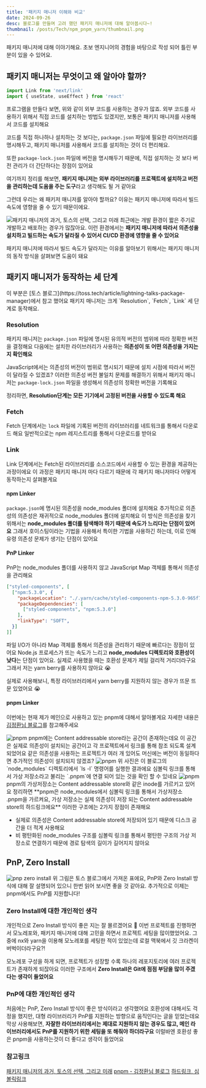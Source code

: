 ```yaml
---
title: '패키지 매니저 이해와 비교'
date: 2024-09-26
desc: 블로그를 만들며 고려 했던 패키지 매니저에 대해 알아봅시다~!
thumbnail: /posts/Tech/npm_pnpm_yarn/thumbnail.png
---
```


<Callout type="info">
  패키지 매니저에 대해 이야기해요.
  초보 엔지니어의 경험을 바탕으로 작성 되어 틀린 부분이 있을 수 있어요.
</Callout>

## 패키지 매니저는 무엇이고 왜 알아야 할까?

```js
import Link from 'next/link'
import { useState, useEffect } from 'react'
```

프로그램을 만들다 보면, 위와 같이 외부 코드를 사용하는 경우가 많죠.
외부 코드를 사용하기 위해서 직접 코드를 설치하는 방법도 있겠지만, 보통은 패키지 매니저를 사용해서 코드를 설치해요

코드를 직접 하나하나 설치하는 것 보다는, `package.json` 파일에 필요한 라이브러리를 명시해두고, 패키지 매니저를 사용해서 코드를 설치하는 것이 더 편리해요.

또한 `package-lock.json` 파일에 버전을 명시해두기 때문에, 직접 설치하는 것 보다 버전 관리가 더 간단하다는 장점이 있어요

여기까지 정리를 해보면, **패키지 매니저는 외부 라이브러리를 프로젝트에 설치하고 버전을 관리하는데 도움을 주는 도구**라고 생각해도 될 거 같아요

그런데 우리는 왜 패키저 매니저를 알아야 할까요?
이유는 패키지 매니저에 따라서 빌드 속도에 영향을 줄 수 있기 때문이에요.

<img
  src="https://i.ytimg.com/vi/rc5a7c5uVlg/sddefault.jpg"
  alt="패키지 매니저의 과거, 토스의 선택, 그리고 미래"
/>
최근에는 개발 환경이 짧은 주기로 개발하고 배포하는 경우가 많잖아요. 
이런 환경에서는 **패키지 매니저에 따라서 의존성을 설치하고 빌드하는 속도가 달라질 수 있어서 CI/CD 환경에 영향을 줄 수 있어요**

패키지 매니저에 따라서 빌드 속도가 달라지는 이유를 알아보기 위해서는 패키지 매니저의 동작 방식을 살펴보면 도움이 돼요

## 패키지 매니저가 동작하는 세 단계
<Callout type="info">
  이 부분은 [토스 블로그](https://toss.tech/article/lightning-talks-package-manager)에서 참고 했어요
</Callout>
패키지 매니저는 크게 `Resolution`, `Fetch`, `Link` 세 단계로 동작해요.

### Resolution
패키지 매니저는 `package.json` 파일에 명시된 유의적 버전의 범위에 따라 정확한 버전을 결정해요
다음에는 설치한 라이브러리가 사용하는 **의존성이 또 어떤 의존성을 가지는지 확인해요**

JavaScript에서는 의존성의 버전이 범위로 명시되기 때문에 설치 시점에 따라서 버전이 달라질 수 있겠죠?
이러한 의존성 버전 불일치 문제를 해결하기 위해서 패키지 매니저는 `package-lock.json` 파일을 생성해서 의존성의 정확한 버전을 기록해요

정리하면, **Resolution단계는 모든 기기에서 고정된 버전을 사용할 수 있도록 해요**

### Fetch
Fetch 단계에서는 `lock` 파일에 기록된 버전의 라이브러리를 네트워크를 통해서 다운로드 해요
일반적으로는 npm 레지스트리를 통해서 다운로드를 받아요

### Link

Link 단계에서는 Fetch된 라이브러리를 소스코드에서 사용할 수 있는 환경을 제공하는 과정이에요
이 과정은 패키지 매니저 마다 다르기 때문에 각 패키지 매니저마다 어떻게 동작하는지 살펴볼게요

#### npm Linker
`package.json`에 명시된 의존성을 node_modules 폴더에 설치해요
추가적으로 의존성의 의존성은 재귀적으로 node_modules 폴더에 설치해요
이 방식은 의존성을 찾기 위해서는 **node_modules 폴더를 탐색해야 하기 때문에 속도가 느리다는 단점이 있어요**
그래서 호이스팅이라는 기법을 사용해서 특이한 기법을 사용하긴 하는데, 이로 인해 유령 의존성 문제가 생기는 단점이 있어요

#### PnP Linker
PnP는 node_modules 폴더를 사용하지 않고 JavaScript Map 객체를 통해서 의존성을 관리해요
```json
["styled-components", [
  ["npm:5.3.0", {
    "packageLocation": "./.yarn/cache/styled-components-npm-5.3.0-965f77d02b-1f94f92b5d.zip/node_modules/styled-components/",
    "packageDependencies": [
      ["styled-components", "npm:5.3.0"]
    ],
    "linkType": "SOFT",
  }]
]]
```
파일 I/O가 아니라 Map 객체를 통해서 의존성을 관리하기 때문에 빠르다는 장점이 있어요
Node.js 프로세스가 뜨는 속도가 느리고 **node_modules 디렉토리와 호환성이 낮다**는 단점이 있어요.
실제로 사용했을 때는 호환성 문제가 제일 걸리적 거리더라구요 그래서 저는 yarn berry를 사용하지 않아요 😭

<Callout type="warn">
  실제로 사용해보니, 특정 라이브러리에서 yarn berry를 지원하지 않는 경우가 뜨문 뜨문 있었어요 😭
</Callout>

#### pnpm Linker

이번에는 현재 제가 메인으로 사용하고 있는 pnpm에 대해서 알아볼게요
자세한 내용은 [김정환님 블로그](https://jeonghwan-kim.github.io/2023/10/20/pnpm)를 참고해주세요

<img src="https://github.com/user-attachments/assets/72bf22ec-f5ef-4c46-81df-3471faa951b8" alt="pnpm" />
pnpm에는 Content addressable store라는 공간이 존재하는데요
이 공간은 실제로 의존성이 설치되는 공간이고 각 프로젝트에서 링크를 통해 참조 되도록 설계 되었어요
같은 의존성을 사용하는 프로젝트가 여러 개 있어도 머신에는 버전이 동일하다면 추가적인 의존성이 설치되지 않겠죠?

<img src="https://github.com/user-attachments/assets/daca7dad-ddb4-402c-910a-032b6d8f5b08" alt="pnpm" />
위 사진은 이 블로그의 `node_modules` 디렉토리에서 `ls -l` 명령어를 실행한 결과에요
심볼릭 링크를 통해서 가상 저장소라고 불리는 `.pnpm`에 연결 되어 있는 것을 확인 할 수 있네요

<img src="https://github.com/user-attachments/assets/aaf8c9cb-05b2-46f8-8806-76ff4155e7d8" alt="pnpm" />
pnpm의 가상저장소는 Content addressable store와 같은 inode를 가르키고 있어요
정리하면 **pnpm은 node_modules에서 심볼릭 링크를 통해서 가상저장소 .pnpm을 가르켜요, 가상 저장소는 실제 의존성이 저장 되는 Content addressable store의 하드링크에요**
이러한 구조에는 2가지 장점이 존재해요

- 실제로 의존성은 Content addressable store에 저장되어 있기 때문에 디스크 공간을 더 적게 사용해요
- 비 평탄화된 node_modules 구조를 심볼릭 링크를 통해서 평탄한 구조의 가상 저장소로 연결하기 때문에 경로 탐색의 길이가 길어지지 않아요

## PnP, Zero Install
<img src="https://static.toss.im/ipd-tcs/toss_core/live/0d21b638-e905-4dd3-95ef-c90e8a4f9f67/Untitled.png" alt="pnp zero install" />
위 그림은 토스 블로그에서 가져온 표에요, PnP와 Zero Install 방식에 대해 잘 설명되어 있으니 한번 읽어 보시면 좋을 것 같아요.
추가적으로 이제는 pnpm에서도 PnP를 지원합니다!

### Zero Install에 대한 개인적인 생각
<Callout type="danger">
  개인적으로 Zero Install 방식이 좋은 지는 잘 몰르겠어요 🤔
</Callout>
이번 프로젝트를 진행하면서 모노레포와, 패키지 매니저에 대해 고민을 하면서 프로젝트 세팅을 많이했었어요.
그 중에 nx와 yarn을 이용해 모노레포를 세팅한 적이 있었는데 로컬 맥북에서 깃 크라켄이 버벅이더라구요?!

모노레포 구성을 하게 되면, 프로젝트가 성장할 수록 하나의 레포지토리에 여러 프로젝트가 존재하게 되잖아요
이러한 구조에서 **Zero Install은 Git에 점점 부담을 많이 주겠다는 생각이 들었어요**

### PnP에 대한 개인적인 생각
처음에는 PnP, Zero Install 방식이 좋은 방식이라고 생각했어요
호환성에 대해서도 걱정을 했지만, 대형 라이브러리가 PnP를 지원하는 방향으로 움직인다는 글을 믿었는데요
막상 사용해보면, **자잘한 라이브러리에서는 제대로 지원하지 않는 경우도 많고, 메인 라이브러리에서도 PnP를 지원하기 위한 세팅을 또 해줘야 하더라구요**
이럴바엔 호환성 좋은 pnpm을 사용하는것이 더 좋다고 생각이 들었어요

### 참고링크

[패키지 매니저의 과거, 토스의 선택, 그리고 미래](https://toss.tech/article/lightning-talks-package-manager)
[pnpm - 김정환님 블로그](https://jeonghwan-kim.github.io/2023/10/20/pnpm)
[하드링크, 심볼릭링크](https://inpa.tistory.com/entry/LINUX-%F0%9F%93%9A-%ED%95%98%EB%93%9C-%EB%A7%81%ED%81%AChard-link-%EC%8B%AC%EB%B3%BC%EB%A6%AD-%EB%A7%81%ED%81%ACsymbolic-link-%EC%95%84%EC%9D%B4%EB%85%B8%EB%93%9Cinode)